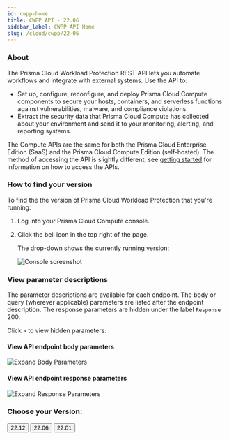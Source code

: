 ```yaml
---
id: cwpp-home
title: CWPP API - 22.06
sidebar_label: CWPP API Home
slug: /cloud/cwpp/22-06
---
```



### About

The Prisma Cloud Workload Protection REST API lets you automate workflows and integrate with external systems.
Use the API to:

- Set up, configure, reconfigure, and deploy Prisma Cloud Compute components to secure your hosts, containers, and serverless functions against vulnerabilities, malware, and compliance violations.
- Extract the security data that Prisma Cloud Compute has collected about your environment and send it to your monitoring, alerting, and reporting systems.

The Compute APIs are the same for both the Prisma Cloud Enterprise Edition (SaaS) and the Prisma Cloud Compute Edition (self-hosted).
The method of accessing the API is slightly different, see [getting started](https://prisma.pan.dev/docs/cloud/cwpp/cwpp-gs) for information on how to access the APIs.

### How to find your version

To find the the version of Prisma Cloud Workload Protection that you're running:

1. Log into your Prisma Cloud Compute console.

1. Click the bell icon in the top right of the page.

   The drop-down shows the currently running version:

   ![Console screenshot](/img/compute-version.png)

### View parameter descriptions

The parameter descriptions are available for each endpoint. The body or query (wherever applicable) parameters are listed after the endpoint description.
The response parameters are hidden under the label `Response` 200.

Click `>` to view hidden parameters.

#### View API endpoint body parameters

![Expand Body Parameters](/img/expandingbodyparameters.gif)

#### View API endpoint response parameters

![Expand Response Parameters](/img/expandingresponse.gif)

### Choose your Version:

<div className="row">
  <Link to="/api/cloud/cwpp/">
    <button
      className="button button--secondary button--outline button--lg"
      href="/api/cloud/cwpp/"
    >
      22.12
    </button>
  </Link>
  <Link to="/api/cloud/cwpp/22-06">
    <button
      className="button button--secondary button--outline button--lg"
      href="/api/cloud/cwpp/22-06"
    >
      22.06
    </button>
  </Link>
  <Link to="/api/cloud/cwpp/22-01">
    <button
      className="button button--secondary button--outline button--lg"
      href="/api/cloud/cwpp/22-01"
    >
      22.01
    </button>
  </Link>
</div>
